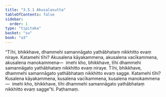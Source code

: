 ```yaml
---
title: "3.5.1 Akusalasutta"
tableOfContents: false
sidebar:
  order: 1
type: "tipitaka"
basket: "su"
book: "a3"
---
```



<DynamicBreadcrumb />

<Division number="147" book="a3" bookNo="15" page="296">

<Paragraph number="1063" book="a3">
“Tīhi, bhikkhave, dhammehi samannāgato yathābhataṃ nikkhitto evaṃ niraye. Katamehi tīhi? Akusalena kāyakammena, akusalena vacīkammena, akusalena manokammena—  imehi kho, bhikkhave, tīhi dhammehi samannāgato yathābhataṃ nikkhitto evaṃ niraye.
</Paragraph>

<Paragraph number="1064" book="a3">
Tīhi, bhikkhave, dhammehi samannāgato yathābhataṃ nikkhitto evaṃ sagge. Katamehi tīhi? Kusalena kāyakammena, kusalena vacīkammena, kusalena manokammena—  imehi kho, bhikkhave, tīhi dhammehi samannāgato yathābhataṃ nikkhitto evaṃ sagge”ti.

</Paragraph>
</Division>

<Paragraph number="1065" type="center" book="a3">
Paṭhamaṃ.
</Paragraph>